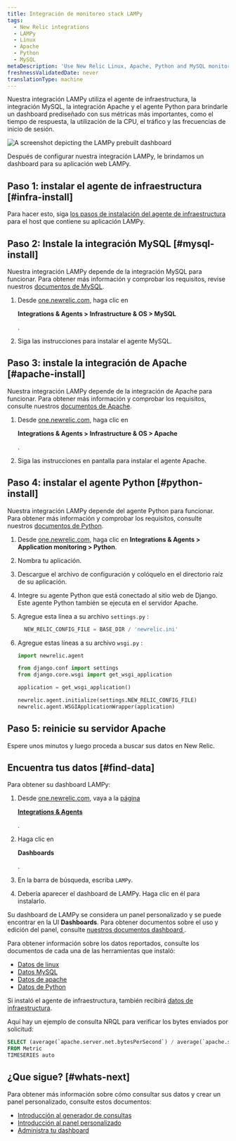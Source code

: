 ```yaml
---
title: Integración de monitoreo stack LAMPy
tags:
  - New Relic integrations
  - LAMPy
  - Linux
  - Apache
  - Python
  - MySQL
metaDescription: 'Use New Relic Linux, Apache, Python and MySQL monitoring to get a dashboard with metrics from your LAMPy application.'
freshnessValidatedDate: never
translationType: machine
---
```



Nuestra integración LAMPy utiliza el agente de infraestructura, la integración MySQL, la integración Apache y el agente Python para brindarle un dashboard prediseñado con sus métricas más importantes, como el tiempo de respuesta, la utilización de la CPU, el tráfico y las frecuencias de inicio de sesión.

<img
  title="Lampy dashboard"
  alt="A screenshot depicting the LAMPy prebuilt dashboard"
  src={infrastructureLampyDashboard}
/>

<figcaption>
  Después de configurar nuestra integración LAMPy, le brindamos un dashboard para su aplicación web LAMPy.
</figcaption>

## Paso 1: instalar el agente de infraestructura [#infra-install]

Para hacer esto, siga [los pasos de instalación del agente de infraestructura](/docs/infrastructure/install-infrastructure-agent/linux-installation/install-infrastructure-monitoring-agent-linux) para el host que contiene su aplicación LAMPy.

## Paso 2: Instale la integración MySQL [#mysql-install]

Nuestra integración LAMPy depende de la integración MySQL para funcionar. Para obtener más información y comprobar los requisitos, revise nuestros [documentos de MySQL](/install/mysql/).

1. Desde [one.newrelic.com,](https://one.newrelic.com) haga clic en

   <DNT>**Integrations & Agents > Infrastructure & OS > MySQL**</DNT>

   .

2. Siga las instrucciones para instalar el agente MySQL.

## Paso 3: instale la integración de Apache [#apache-install]

Nuestra integración LAMPy depende de la integración de Apache para funcionar. Para obtener más información y comprobar los requisitos, consulte nuestros [documentos de Apache](/docs/infrastructure/host-integrations/host-integrations-list/apache-monitoring-integration/).

1. Desde [one.newrelic.com,](https://one.newrelic.com) haga clic en

   <DNT>**Integrations & Agents > Infrastructure & OS > Apache**</DNT>

   .

2. Siga las instrucciones en pantalla para instalar el agente Apache.

## Paso 4: instalar el agente Python [#python-install]

Nuestra integración LAMPy depende del agente Python para funcionar. Para obtener más información y comprobar los requisitos, consulte nuestros [documentos de Python](/docs/apm/agents/python-agent/getting-started/introduction-new-relic-python/).

1. Desde [one.newrelic.com,](https://one.newrelic.com) haga clic en <DNT>**Integrations & Agents > Application monitoring > Python**</DNT>.

2. Nombra tu aplicación.

3. Descargue el archivo de configuración y colóquelo en el directorio raíz de su aplicación.

4. Integre su agente Python que está conectado al sitio web de Django. Este agente Python también se ejecuta en el servidor Apache.

5. Agregue esta línea a su archivo `settings.py` :

   ```py
     NEW_RELIC_CONFIG_FILE = BASE_DIR / 'newrelic.ini'
   ```

6. Agregue estas líneas a su archivo `wsgi.py` :

   ```py
   import newrelic.agent

   from django.conf import settings 
   from django.core.wsgi import get_wsgi_application

   application = get_wsgi_application()

   newrelic.agent.initialize(settings.NEW_RELIC_CONFIG_FILE)
   newrelic.agent.WSGIApplicationWrapper(application)

   ```

## Paso 5: reinicie su servidor Apache

Espere unos minutos y luego proceda a buscar sus datos en New Relic.

## Encuentra tus datos [#find-data]

Para obtener su dashboard LAMPy:

1. Desde [one.newrelic.com](https://one.newrelic.com), vaya a la [página](https://one.newrelic.com/marketplace)

   <DNT>[**Integrations & Agents**](https://one.newrelic.com/marketplace)</DNT>

   [ ](https://one.newrelic.com/marketplace).

2. Haga clic en

   <DNT>**Dashboards**</DNT>

   .

3. En la barra de búsqueda, escriba `LAMPy`.

4. Debería aparecer el dashboard de LAMPy. Haga clic en él para instalarlo.

Su dashboard de LAMPy se considera un panel personalizado y se puede encontrar en la UI <DNT>**Dashboards**</DNT>. Para obtener documentos sobre el uso y edición del panel, consulte [nuestros documentos dashboard ](/docs/query-your-data/explore-query-data/dashboards/introduction-dashboards).

Para obtener información sobre los datos reportados, consulte los documentos de cada una de las herramientas que instaló:

* [Datos de linux](/docs/infrastructure/install-infrastructure-agent/linux-installation/install-infrastructure-monitoring-agent-linux/)
* [Datos MySQL](/install/mysql/#metrics)
* [Datos de apache](/docs/infrastructure/host-integrations/host-integrations-list/apache-monitoring-integration/)
* [Datos de Python](/docs/apm/agents/python-agent/getting-started/introduction-new-relic-python/)

Si instaló el agente de infraestructura, también recibirá [datos de infraestructura](/docs/infrastructure/manage-your-data/data-instrumentation/default-infrastructure-monitoring-data/#infrastructure-events).

Aquí hay un ejemplo de consulta NRQL para verificar los bytes enviados por solicitud:

```sql
SELECT (average(`apache.server.net.bytesPerSecond`) / average(`apache.server.net.requestsPerSecond`)) as 'Bytes sent per request' 
FROM Metric 
TIMESERIES auto
```

## ¿Que sigue? [#whats-next]

Para obtener más información sobre cómo consultar sus datos y crear un panel personalizado, consulte estos documentos:

* [Introducción al generador de consultas](/docs/query-your-data/explore-query-data/query-builder/introduction-query-builder)
* [Introducción al panel personalizado](/docs/query-your-data/explore-query-data/dashboards/introduction-dashboards)
* [Administra tu dashboard](/docs/query-your-data/explore-query-data/dashboards/manage-your-dashboard)